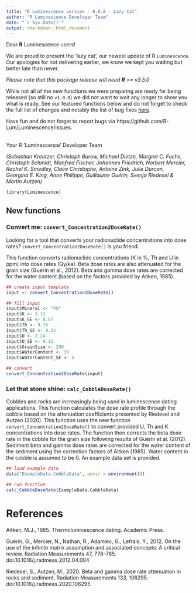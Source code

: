 ```yaml
---
title: "R Luminescence version - 0.9.8 - Lazy Cat"
author: "R Luminescence Developer Team"
date: "`r Sys.Date()`"
output: rmarkdown::html_document
---
```


Dear **R** Luminescence users!

We are proud to present the 'lazy cat', our newest update of R `Luminescence`. 
Our apologies for not delivering earlier, we know we kept you waiting but
better late than never. 

*Please note that this package release will need **R**  >= v3.5.0*  

While not all of the new functions we were preparing are ready for being released 
(so still no `v1.0.0`) we did not want to wait any longer to show you what is ready. 
See our featured functions below and do not forget to check the full list of changes 
and notably the list of bug fixes [here](https://cran.r-project.org/web/packages/Luminescence/news.html). 

Have fun and do not forget to report bugs via https://github.com/R-Lum/Luminescence/issues.
<br><br>

Your R 'Luminescence' Developer Team

*(Sebastian Kreutzer, Christoph Burow, Michael Dietze, Margret C. Fuchs, Christoph Schmidt, Manfred Fischer, 
Johannes Friedrich, Norbert Mercier, Rachel K. Smedley, Claire Christophe, Antoine Zink, Julie Durcan,  
Georgina E. King, Anne Philippe, Guillaume Guérin, Svenja Riedesel & Martin Autzen)*

```r
library(Luminescence)
```

## New functions

### Convert me: `convert_Concentration2DoseRate()`

Looking for a tool that converts your radionuclide concentrations into dose rates?
`convert_Concentration2DoseRate()` is you friend.

This function converts radionuclide concentrations (K in %, Th and U in ppm) into dose rates (Gy/ka). Beta dose rates are also attenuated for the grain size (Guérin et al., 2012). Beta and gamma dose rates are corrected for the water content (based on the factors provided by Aitken, 1985).

```r
## create input template
input <- convert_Concentration2DoseRate()

## fill input
input$Mineral <- "FS"
input$K <- 2.13
input$K_SE <- 0.07
input$Th <- 9.76
input$Th_SE <- 0.32
input$U <- 2.24
input$U_SE <- 0.12
input$GrainSize <- 200
input$WaterContent <- 30
input$WaterContent_SE <- 5

## convert
convert_Concentration2DoseRate(input)
```

### Let that stone shine: `calc_CobbleDoseRate()`

Cobbles and rocks are increasingly being used in luminescence dating applications. This function calculates the dose rate profile through the cobble based on the attenuation coefficients presented by Riedesel and Autzen (2020). This function uses the new function `convert_Concentration2DoseRate()` to convert provided U, Th and K concentrations into dose rates. The function then corrects the beta dose rate in the cobble for the grain size following results of Guérin et al. (2012). Sediment beta and gamma dose rates are corrected for the water content of the sediment using the correction factors of Aitken (1985). Water content in the cobble is assumed to be 0. An example data set is provided.

```r
## load example data
data("ExampleData.CobbleData", envir = environment())

## run function
calc_CobbleDoseRate(ExampleData.CobbleData)

```

# References {-}

Aitken, M.J., 1985. Thermoluminescence dating. Academic Press.

Guérin, G., Mercier, N., Nathan, R., Adamiec, G., Lefrais, Y., 2012. On the use of the infinite matrix assumption and associated concepts: A critical review. Radiation Measurements 47, 778–785. doi:10.1016/j.radmeas.2012.04.004

Riedesel, S., Autzen, M., 2020. Beta and gamma dose rate attenuation in rocks and sediment. Radiation Measurements 133, 106295. doi:10.1016/j.radmeas.2020.106295
